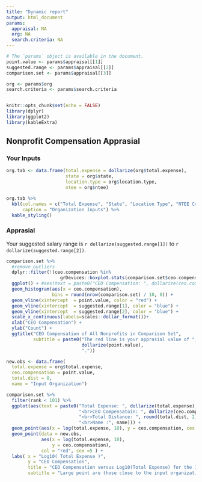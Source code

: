 ```yaml
---
title: "Dynamic report"
output: html_document
params:
  appraisal: NA
  org: NA
  search.criteria: NA
---
```


```r
# The `params` object is available in the document.
point.value <- params$appraisal[[1]]
suggested.range <- params$appraisal[[2]]
comparison.set <- params$appraisal[[3]]

org <- params$org
search.criteria <- params$search.criteria


knitr::opts_chunk$set(echo = FALSE)
library(dplyr)
library(ggplot2)
library(kableExtra)

```

## Nonprofit Compensation Apprasial

### Your Inputs


```r
org.tab <- data.frame(total.expense = dollarize(org$total.expense),
                      state = org$state, 
                      location.type = org$location.type,
                      ntee = org$ntee)

org.tab %>% 
  kbl(col.names = c("Total Expense", "State", "Location Type", "NTEE Code"),
      caption = "Organization Inputs") %>%
  kable_styling()
```


### Apprasial 

Your suggested salary range is `r dollarize(suggested.range[1])` to `r dollarize(suggested.range[2])`. 



```r

comparison.set %>%
  #remove outliers
  dplyr::filter(!(ceo.compensation %in%
                    grDevices::boxplot.stats(comparison.set$ceo.compensation)$out) )%>%
  ggplot() + #aes(text = paste0("CEO Compensation: ", dollarize(ceo.compensation)))
  geom_histogram(aes(x = ceo.compensation),
                 bins = round(nrow(comparison.set) / 10, 0)) +
  geom_vline(xintercept  = point.value, color = "red") +
  geom_vline(xintercept  = suggested.range[1], color = "blue") +
  geom_vline(xintercept  = suggested.range[2], color = "blue") +
  scale_x_continuous(labels=scales::dollar_format())+
  xlab("CEO Compensation") +
  ylab("Count") +
  ggtitle("CEO Compensation of All Nonprofits in Comparison Set",
          subtitle = paste0("The red line is your apprasial value of ",
                            dollarize(point.value),
                            "."))
```


```r
new.obs <- data.frame(
  total.expense = org$total.expense,
  ceo.compensation = point.value,
  total.dist = 0,
  name = "Input Organization")

comparison.set %>%
  filter(rank < 101) %>%
  ggplot(aes(text = paste0("Total Expense: ", dollarize(total.expense),
                           "<br>CEO Compensatoin: ", dollarize(ceo.compensation),
                           "<br>Total Distance: ", round(total.dist, 2),
                           "<br>Name :", name))) +
  geom_point(aes(x = log(total.expense, 10), y = ceo.compensation, cex = 1/total.dist / 100)) +
  geom_point(data = new.obs,
             aes(x = log(total.expense, 10),
                 y = ceo.compensation),
             col = "red", cex =5 ) +
  labs( x = "Log10( Total Expense )",
        y = "CEO Compensation",
        title = "CEO Compensation versus Log10(Total Expense) for the 100 closest Nonprofits",
        subtitle = "Large point are those close to the input organization, and small points are those far from the input organization.")
```
